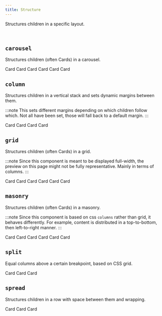 ```yaml
---
title: Structure
---
```


Structures children in a specific layout.

<br />


## `carousel`

Structures children (often Cards) in a carousel.

<Card>
  <Deck structure="carousel">
    <Card>Card</Card>
    <Card>Card</Card>
    <Card>Card</Card>
    <Card>Card</Card>
    <Card>Card</Card>
    <Card>Card</Card>
  </Deck>
</Card>

## `column`

Structures children in a vertical stack and sets dynamic margins between them.

:::note
This sets different margins depending on which children follow which. Not all have been set, those will fall back to a default margin.
:::

<Card>
  <Deck structure="column">
    <Card>Card</Card>
    <Card>Card</Card>
    <Card>Card</Card>
    <Card>Card</Card>
  </Deck>
</Card>

## `grid`

Structures children (often Cards) in a grid.

:::note
Since this component is meant to be displayed full-width, the preview on this page might not be fully representative. Mainly in terms of columns.
:::

<Card>
  <Deck structure="grid">
    <Card>Card</Card>
    <Card>Card</Card>
    <Card>Card</Card>
    <Card>Card</Card>
    <Card>Card</Card>
    <Card>Card</Card>
  </Deck>
</Card>

## `masonry`

Structures children (often Cards) in a masonry.

:::note
Since this component is based on css `columns` rather than grid, it behaves differently. For example, content is distributed in a top-to-bottom, then left-to-right manner.
:::

<Card>
  <Deck structure="masonry">
    <Card>Card</Card>
    <Card>Card</Card>
    <Card>Card</Card>
    <Card>Card</Card>
    <Card>Card</Card>
    <Card>Card</Card>
  </Deck>
</Card>

## `split`

Equal columns above a certain breakpoint, based on CSS grid.

<Card>
  <Deck structure="split">
    <Card>Card</Card>
    <Card>Card</Card>
    <Card>Card</Card>
  </Deck>
</Card>

## `spread`

Structures children in a row with space between them and wrapping.

<Card>
  <Deck structure="spread">
    <Card>Card</Card>
    <Card>Card</Card>
    <Card>Card</Card>
  </Deck>
</Card>
